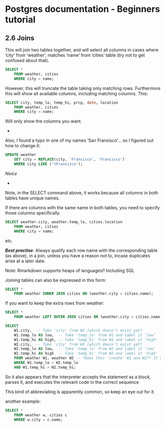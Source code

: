 Postgres documentation - Beginners tutorial
===========================================

2.6 Joins
---------

This will join two tables together, and will select all columns in cases where 'city' from 'weather', matches 'name' from 'cities' table (try not to get confused about that).

```sql

SELECT *                                           
	FROM weather, cities
	WHERE city = name;

```

However, this will truncate the table taking only matching rows.
Furthermore this will show all available columns, including matching columns.
This:

```sql

SELECT city, temp_lo, temp_hi, prcp, date, location
	FROM weather, cities
	WHERE city = name;

```

Will only show the columns you want.

-

Also, I found a typo in one of my names 'San Fransisco'... so I  figured out how to change it:

```sql

UPDATE weather
	SET city = REPLACE(city, 'Fransisco', 'Francisco')
	WHERE city LIKE ('%Fransisco');

```

*Noice*

-

Note, in the SELECT command above, it works because all columns in both tables have unique names.

If there are columns with the same name in both tables, you need to specify those columns specifically.

```sql

SELECT weather.city, weather.temp_lo, cities.location
	FROM weather, cities
	WHERE city = name;

```

etc.

***Best practise***: Always qualify each row name with the corresponding table (as above), in a join, unless you have a reason not to, incase duplicates arise at a later date.

Note: Rmarkdown supports heaps of languages!! Including SQL

[//]: # ( No syntax highlighting for sql code? )

Joining tables can also be expressed in this form:

```sql

SELECT *
    FROM weather INNER JOIN cities ON (weather.city = cities.name);

```

If you want to keep the extra rows from weather:

```sql

SELECT *
    FROM weather LEFT OUTER JOIN cities ON (weather.city = cities.name);

```

```sql

SELECT 
    W1.city,  -- Take 'city' from W1 (which doesn't exist yet?
    W1.temp_lo AS low,	-- Take 'temp_lo' from W1 and label it 'low'
    W1.temp_hi AS high,	-- Take 'temp_hi' from W1 and label it 'high'
    W2.city,  -- Take 'city' from W1 (which doesn't exist yet?
    W2.temp_lo AS low,	-- Take 'temp_lo' from W2 and label it 'low'
    W2.temp_hi AS high	-- Take 'temp_hi' from W2 and label it 'high'
    FROM weather W1, weather W2	-- *Does this 'create' W1 and W2?* It would appear so
    WHERE W1.temp_lo < W2.temp_lo
    AND W1.temp_hi > W2.temp_hi;

```

So it also appears that the interpreter accepts the statement as a block, parses it, and executes the relevant code in the correct sequence

This kind of abbreviating is apparently common, so keep an eye out for it.

another example:


```sql

SELECT *
    FROM weather w, cities c
    WHERE w.city = c.name;

```

